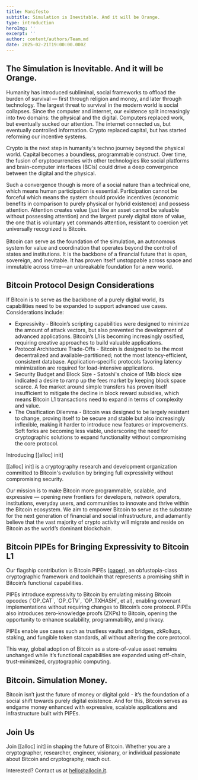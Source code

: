 ```yaml
---
title: Manifesto
subtitle: Simulation is Inevitable. And it will be Orange.
type: introduction
heroImg: ''
excerpt: ''
author: content/authors/Team.md
date: 2025-02-21T19:00:00.000Z
---
```


## The Simulation is Inevitable. And it will be Orange.

Humanity has introduced subliminal, social frameworks to offload the burden of survival — first through religion and money, and later through technology. The largest threat to survival in the modern world is social collapses. Since the computer and internet, our existence split increasingly into two domains: the physical and the digital.  Computers replaced work, but eventually sucked our attention. The internet connected us, but eventually controlled information. Crypto replaced capital, but has started reforming our incentive systems.

Crypto is the next step in humanity's techno journey beyond the physical world. Capital becomes a boundless, programmable construct. Over time, the fusion of cryptocurrencies with other technologies like social platforms and brain-computer interfaces (BCIs) could drive a deep convergence between the digital and the physical.

Such a convergence though is more of a social nature than a technical one, which means human participation is essential. Participation cannot be forceful which means the system should provide incentives (economic benefits in comparison to purely physical or hybrid existence) and possess attention. Attention creates value (just like an asset cannot be valuable without possessing attention) and the largest purely digital store of value, the one that is voluntary yet commands attention, resistant to coercion yet universally recognized is Bitcoin.\
\
Bitcoin can serve as the foundation of the simulation, an autonomous system for value and coordination that operates beyond the control of states and institutions. It is the backbone of a financial future that is open, sovereign, and inevitable. It has proven itself unstoppable across space and immutable across time—an unbreakable foundation for a new world.

## Bitcoin Protocol Design Considerations

If Bitcoin is to serve as the backbone of a purely digital world, its capabilities need to be expanded to support advanced use cases. Considerations include:

* Expressivity - Bitcoin’s scripting capabilities were designed to minimize the amount of attack vectors, but also prevented the development of advanced applications. Bitcoin’s L1 is becoming increasingly ossified, requiring creative approaches to build valuable applications.
* Protocol Architecture Trade-Offs - Bitcoin is designed to be the most decentralized and available-partitioned; not the most latency-efficient, consistent database. Application-specific protocols favoring latency minimization are required for load-intensive applications.
* Security Budget and Block Size  - Satoshi's choice of 1Mb block size indicated a desire to ramp up the fees market by keeping block space scarce. A fee market around simple transfers has proven itself insufficient to mitigate the decline in block reward subsidies, which means Bitcoin L1 transactions need to expand in terms of complexity and value.
* The Ossification Dilemma - Bitcoin was designed to be largely resistant to change, proving itself to be secure and stable but also increasingly inflexible, making it harder to introduce new features or improvements. Soft forks are becoming less viable, underscoring the need for cryptographic solutions to expand functionality without compromising the core protocol.

Introducing \[\[alloc] init]

\[\[alloc] init] is a cryptography research and development organization committed to Bitcoin's evolution by bringing full expressivity without compromising security.

Our mission is to make Bitcoin more programmable, scalable, and expressive — opening new frontiers for developers, network operators, institutions, everyday users, and communities to innovate and thrive within the Bitcoin ecosystem. We aim to empower Bitcoin to serve as the substrate for the next generation of financial and social infrastructure, and adamantly believe that the vast majority of crypto activity will migrate and reside on Bitcoin as the world’s dominant blockchain.

## Bitcoin PIPEs for Bringing Expressivity to Bitcoin L1

Our flagship contribution is Bitcoin PIPEs ([paper](https://www.allocin.it/uploads/placeholder-bitcoin.pdf)), an obfustopia-class cryptographic framework and toolchain that represents a promising shift in Bitcoin’s functional capabilities.

PIPEs introduce expressivity to Bitcoin by emulating missing Bitcoin opcodes (\`OP\_CAT\`, \`OP\_CTV\`, \`OP\_TXHASH\`, et al), enabling covenant implementations without requiring changes to Bitcoin’s core protocol. PIPEs also introduces zero-knowledge proofs (ZKPs) to Bitcoin, opening the opportunity to enhance scalability, programmability, and privacy.

PIPEs enable use cases such as trustless vaults and bridges, zkRollups, staking, and fungible token standards, all without altering the core protocol.

This way, global adoption of Bitcoin as a store-of-value asset remains unchanged while it’s functional capabilities are expanded using off-chain, trust-minimized, cryptographic computing.

## Bitcoin. Simulation Money.

Bitcoin isn’t just the future of money or digital gold - it’s the foundation of a social shift towards purely digital existence. And for this, Bitcoin serves as endgame money enhanced with expressive, scalable applications and infrastructure built with PIPEs.

## Join Us

Join \[\[alloc] init] in shaping the future of Bitcoin. Whether you are a cryptographer, researcher, engineer, visionary, or individual passionate about Bitcoin and cryptography, reach out.

Interested? Contact us at [hello@allocin.it](mailto\:hello@allocin.it).

